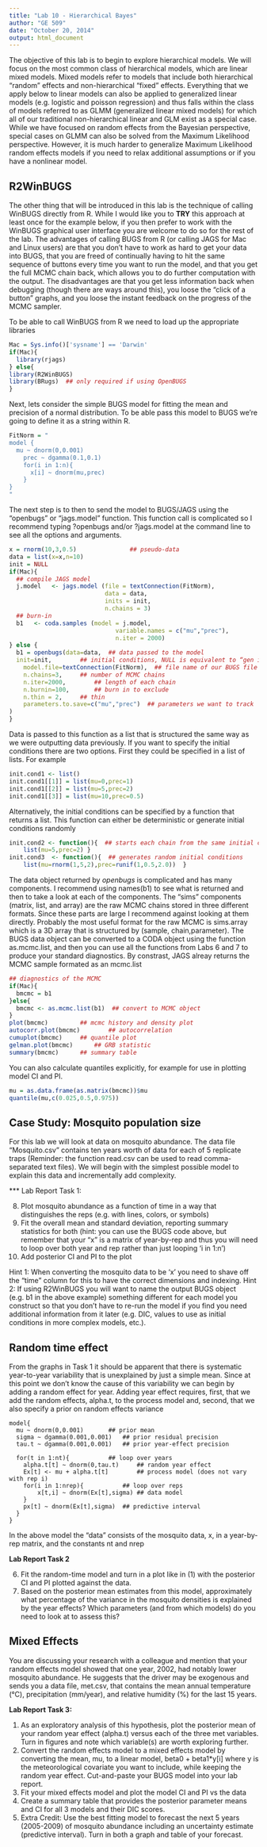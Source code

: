 ```yaml
---
title: "Lab 10 - Hierarchical Bayes"
author: "GE 509"
date: "October 20, 2014"
output: html_document
---
```


The objective of this lab is to begin to explore hierarchical models.  We will focus on the most common class of hierarchical models, which are linear mixed models.  Mixed models refer to models that include both hierarchical “random” effects and non-hierarchical “fixed” effects.  Everything that we apply below to linear models can also be applied to generalized linear models (e.g. logistic and poisson regression) and thus falls within the class of models referred to as GLMM (generalized linear mixed models) for which all of our traditional non-hierarchical linear and GLM exist as a special case.  While we have focused on random effects from the Bayesian perspective, special cases on GLMM can also be solved from the Maximum Likelihood perspective. However, it is much harder to generalize Maximum Likelihood random effects models if you need to relax additional assumptions or if you have a nonlinear model.

## R2WinBUGS

The other thing that will be introduced in this lab is the technique of calling WinBUGS directly from R.  While I would like you to **TRY** this approach at least once for the example below, if you then prefer to work with the WinBUGS graphical user interface you are welcome to do so for the rest of the lab.  The advantages of calling BUGS from R (or calling JAGS for Mac and Linux users) are that you don't have to work as hard to get your data into BUGS, that you are freed of continually having to hit the same sequence of buttons every time you want to run the model, and that you get the full MCMC chain back, which allows you to do further computation with the output.  The disadvantages are that you get less information back when debugging (though there are ways around this), you loose the “click of a button” graphs, and you loose the instant feedback on the progress of the MCMC sampler.

To be able to call WinBUGS from R we need to load up the appropriate libraries

```r
Mac = Sys.info()['sysname'] == 'Darwin'
if(Mac){
  library(rjags)
} else{
library(R2WinBUGS)
library(BRugs)  ## only required if using OpenBUGS
}
```

Next, lets consider the simple BUGS model for fitting the mean and precision of a normal distribution. To be able pass this model to BUGS we're going to define it as a string within R.

```r
FitNorm = "
model {
  mu ~ dnorm(0,0.001)
	prec ~ dgamma(0.1,0.1)
	for(i in 1:n){
	  x[i] ~ dnorm(mu,prec)
	}
}
"
```
  
The next step is to then to send the model to BUGS/JAGS using the “openbugs” or "jags.model" function.   This function call is complicated so I recommend typing ?openbugs and/or ?jags.model at the command line to see all the options and arguments.

```r
x = rnorm(10,3,0.5)               ## pseudo-data
data = list(x=x,n=10)
init = NULL
if(Mac){
  ## compile JAGS model
  j.model   <- jags.model (file = textConnection(FitNorm),
                           data = data,
                           inits = init,
                           n.chains = 3)
  ## burn-in
  b1   <- coda.samples (model = j.model,
                              variable.names = c("mu","prec"),
                              n.iter = 2000)
} else {
  b1 = openbugs(data=data,  ## data passed to the model
  init=init,		## initial conditions, NULL is equivalent to “gen inits”
	model.file=textConnection(FitNorm),  ## file name of our BUGS file 
	n.chains=3,		## number of MCMC chains
	n.iter=2000,		## length of each chain
	n.burnin=100,		## burn in to exclude
	n.thin = 2,		## thin
	parameters.to.save=c("mu","prec")  ## parameters we want to track
)
}
```

Data is passed to this function as a list that is structured the same way as we were outputting data previously.  If you want to specify the initial conditions there are two options.  First they could be specified in a list of lists.  For example

```r
init.cond1 <- list()
init.cond1[[1]] = list(mu=0,prec=1)
init.cond1[[2]] = list(mu=5,prec=2)
init.cond1[[3]] = list(mu=10,prec=0.5)
```

Alternatively, the initial conditions can be specified by a function that returns a list.  This function can either be deterministic or generate initial conditions randomly

```r
init.cond2 <- function(){  ## starts each chain from the same initial conditions
	list(mu=5,prec=2) }
init.cond3  <- function(){	## generates random initial conditions
	list(mu=rnorm(1,5,2),prec=runif(1,0.5,2.0))  }
```

The data object returned by *openbugs* is complicated and has many components.  I recommend using names(b1) to see what is returned and then to take a look at each of the components.  The “sims” components (matrix, list, and array) are the raw MCMC chains stored in three different formats.  Since these parts are large I recommend against looking at them directly.  Probably the most useful format for the raw MCMC is sims.array which is a 3D array that is structured by (sample, chain,parameter).  The BUGS data object can be converted to a CODA object using the function as.mcmc.list, and then you can use all the functions from Labs 6 and 7 to produce your standard diagnostics. By constrast, JAGS alreay returns the MCMC sample formated as an mcmc.list

```r
## diagnostics of the MCMC
if(Mac){
  bmcmc = b1
}else{
  bmcmc <- as.mcmc.list(b1)  ## convert to MCMC object
}
plot(bmcmc)			## mcmc history and density plot
autocorr.plot(bmcmc)		## autocorrelation
cumuplot(bmcmc)		## quantile plot
gelman.plot(bmcmc)		## GRB statistic
summary(bmcmc)		## summary table
```

You can also calculate quantiles explicitly, for example for use in plotting model CI and PI.
 
```r
mu = as.data.frame(as.matrix(bmcmc))$mu
quantile(mu,c(0.025,0.5,0.975))
```


## Case Study: Mosquito population size

For this lab we will look at data on mosquito abundance.  The data file “Mosquito.csv” contains ten years worth of data for each of 5 replicate traps (Reminder: the function read.csv can be used to read comma-separated text files).   We will begin with the simplest possible model to explain this data and incrementally add complexity.

*** Lab Report Task 1: 

8.  Plot mosquito abundance as a function of time in a way that distinguishes the reps (e.g. with lines, colors, or symbols)
9.	Fit the overall mean and standard deviation, reporting summary statistics for both (hint: you can use the BUGS code above, but remember that your “x” is a matrix of year-by-rep and thus you will need to loop over both year and rep rather than just looping 'i in 1:n')
10.	Add posterior CI and PI to the plot

Hint 1:  When converting the mosquito data to be 'x' you need to shave off the “time” column for this to have the correct dimensions and indexing.
Hint 2: If using R2WinBUGS you will want to name the output BUGS object (e.g. b1 in the above example) something different for each model you construct so that you don't have to re-run the model if you find you need additional information from it later (e.g. DIC, values to use as initial conditions in more complex models, etc.).

## Random time effect

From the graphs in Task 1 it should be apparent that there is systematic year-to-year variability that is unexplained by just a simple mean.  Since at this point we don't know the cause of this variability we can begin by adding a random effect for year.  Adding year effect requires, first, that we add the random effects, alpha.t, to the process model and, second, that we also specify a prior on random effects variance

```
model{
  mu ~ dnorm(0,0.001)   	## prior mean
  sigma ~ dgamma(0.001,0.001)	## prior residual precision
  tau.t ~ dgamma(0.001,0.001)	## prior year-effect precision
  
  for(t in 1:nt){			## loop over years
    alpha.t[t] ~ dnorm(0,tau.t)		## random year effect
    Ex[t] <- mu + alpha.t[t]		## process model (does not vary with rep i)
    for(i in 1:nrep){			## loop over reps
        x[t,i] ~ dnorm(Ex[t],sigma)	## data model
    }
    px[t] ~ dnorm(Ex[t],sigma)	## predictive interval
  }
}

```

In the above model the “data” consists of the mosquito data, x, in a year-by-rep matrix, and the constants nt and nrep

**Lab Report Task 2**

6.  Fit the random-time model and turn in a plot like in (1) with the posterior CI and PI plotted against the data.
7.	Based on the posterior mean estimates from this model, approximately what percentage of the variance in the mosquito densities is explained by the year effects? Which parameters (and from which models) do you need to look at to assess this?

## Mixed Effects

You are discussing your research with a colleague and mention that your random effects model showed that one year, 2002, had notably lower mosquito abundance.  He suggests that the driver may be exogenous and sends you a data file, met.csv, that contains the mean annual temperature (°C), precipitation (mm/year), and relative humidity (%) for the last 15 years.
 
**Lab Report Task 3:**

1.  As an exploratory analysis of this hypothesis, plot the posterior mean of your random year effect (alpha.t) versus each of the three met variables.  Turn in figures and note which variable(s) are worth exploring further.
2.	Convert the random effects model to a mixed effects model by converting the mean, mu, to a linear model, beta0 + beta1*y[i] where y is the meteorological covariate you want to include, while keeping the random year effect.  Cut-and-paste your BUGS model into your lab report.
3.	Fit your mixed effects model and plot the model CI and PI vs the data
4.	Create a summary table that provides the posterior parameter means and CI for all 3 models and their DIC scores.
5.	Extra Credit: Use the best fitting model to forecast the next 5 years (2005-2009) of mosquito abundance including an uncertainty estimate (predictive interval). Turn in both a graph and table of your forecast.

